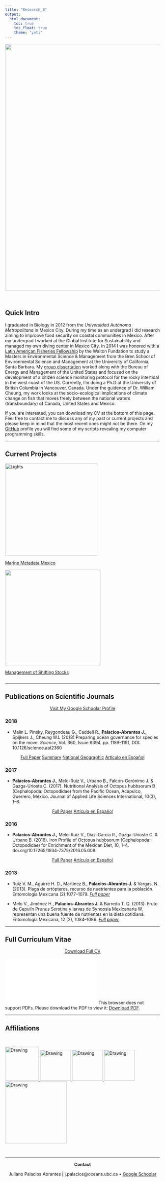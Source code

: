 ```yaml
---
title: "Research_B"
output:
  html_document:
    toc: true
    toc_float: true
    theme: "yeti"
---
```


<img src="Images/Panga.jpg" width="800px">

<br>


## Quick Intro

I graduated in Biology in 2012 from the *Universidad Autónoma Metropolitana* in Mexico City. During my time as an undergrad I did research aiming to improove food security on coastal communities in Mexico. After my undergrad I worked at the Global Institute for Sustainability and managed my own diving center in Mexico City. In 2014 I was honored with a [Latin American Fisheries Fellowship](http://www.laff.bren.ucsb.edu/) by the Walton Fundation to study a Masters in Environmental Science & Management from the Bren School of Environmental Science and Management at the University of California, Santa Barbara. My [group dissertation](http://www.esm.ucsb.edu/research/2016Group_Projects/documents/CopyofFinal_INTERTIDALFINALREPORT_Bren2016.pdf) worked along with the Bureau of Energy and Management of the United States and focused on the development of a citizen science monitoring protocol for the rocky intertidal in the west coast of the US. Currently, I'm doing a Ph.D at the University of British Columbia in Vancouver, Canada. Under the guidence of Dr. William Cheung, my work looks at the socio-ecological implications of climate change on fish that moves freely between the national waters (transboundary) of Canada, United States and Mexico.

If you are interested, you can download my CV at the bottom of this page. Feel free to contact me to discuss any of my past or current projects and please keep in mind that the most recent ones might not be there. On my [GitHub](https://github.com/jepa?utf8=%E2%9C%93&tab=repositories&q=&type=source&language=) profile you will find some of my scripts revealing my computer programming skills.

----

## Current Projects 

<style>
  .col2 {
    columns: 2 300px;         /* number of columns and width in pixels*/
    -webkit-columns: 2 300px; /* chrome, safari */
    -moz-columns: 2 350px;    /* firefox */
  }
</style>

<div class="col2">

<!-- Metadatos  -->
<a href="Projects/Open_Science.html">
<img src="Images/MetaMares.png" alt="Lights" class="img-thumbnail" width="300px">  
<div class="caption">
<p> Marine Metadata Mexico</p>
</div>
</a>

<!-- Transboundary  -->
<a href="Projects/Transboundary.html">
<img src="Images/Research/Transboundary_Image.jpg" class="img-thumbnail" width="310px">
<div class="caption">
<p> Management of Shifting Stocks </p>
</div>
</a>

</div>

<!-- Fisheries Management in LA -->
<!-- <a href="Projects/Fisheries_LA.html"> -->
<!-- <img src="Images/Research/Transboundary_Image.jpg" class="img-thumbnail" width="310px"> -->
<!-- <div class="caption"> -->
<!-- <p> Fisheries Management in Latin America </p> -->
<!-- </div> -->
<!-- </a> -->

<!-- </div> -->

<!-- MPA's  SESYNC (Ojalá) -->
<!-- <a href="Projects/MPAs_SESYNC.html"> -->
<!-- <img src="Images/Research/Transboundary_Image.jpg" class="img-thumbnail" width="310px"> -->
<!-- <div class="caption"> -->
<!-- <p>Marine Protected Areas Under Climate Change </p> -->
<!-- </div> -->
<!-- </a> -->

<!-- </div> -->

----
      

## Publications on Scientific Journals

<center>

[Visit My Google Schoolar Profile](https://scholar.google.ca/citations?user=EZpBcjcAAAAJ&hl=en)

</center>

### 2018

- Malin L. Pinsky, Reygondeau G., Caddell R., **Palacios-Abrantes J.**, Spijkers J., Cheung W.L (2018) Preparing ocean governance for species on the move. *Science*, Vol. 360, Issue 6394, pp. 1189-1191, DOI: 10.1126/science.aat2360

<!-- Paper Links -->
<center>

<a span class="label label-primary" href= "http://science.sciencemag.org/content/360/6394/1189.full?ijkey=WyWEhcBWpXzKU&keytype=ref&siteid=sci" >Full Paper</span></a>
<a span class="label label-primary" href= "http://science.sciencemag.org/content/360/6394/1189.summary?ijkey=WyWEhcBWpXzKU&keytype=ref&siteid=sci" >Summary</span></a>
<a span class="label label-primary" href= "https://news.nationalgeographic.com/2018/06/climate-change-drives-fish-wars-science-environment" >National Geographic</span></a>
<a span class="label label-success" href= "Translations/Border_Crossing_Esp.pdf" >Artículo en Español</span></a>

</center>

### 2017

- **Palacios-Abrantes J.**, Melo-Ruiz V., Urbano B., Falcón-Gerónimo J. & Gazga-Urioste C. (2017). Nutritional Analysis of Octopus hubbsorum B (Cephalopoda: Octopodidae) from the Pacific Ocean, Acapulco, Guerrero, México. Journal of Applied Life Sciences International, 10(3), 1–6. 

<center>
<a span class="label label-primary" href= "http://doi.org/10.9734/JALSI/2017/31031" >Full Paper</span></a>
<a span class="label label-success disabled" href= "Translations/Nutritional_Hub_Esp.pdf" >Artículo en Español</span></a>

</center>
### 2016

- **Palacios-Abrantes J.,** Melo-Ruiz V., Diaz-Garcia R., Gazga-Urioste C. & Urbano B. (2016). Iron Profile of Octopus hubbsorum (Cephalopoda: Octopodidae) for Enrichment of the Mexican Diet, 10, 1–4. doi.org/10.17265/1934-7375/2016.05.008 

<center>

<a span class="label label-primary" href= "http://www.davidpublisher.org/index.php/Home/Article/index?id=28446.html" >Full Paper</span></a>
<a span class="label label-success" href= "Translations/Iron_Profile_Esp.pdf" >Artículo en Español</span></a>

</center>

### 2013

- Ruiz V. M., Aguirre H. D., Martínez B., **Palacios-Abrantes J.** & Vargas, N. (2013). Plaga de ortópteros, recurso de nuetrientes para la población. Entomologia Mexicana (2) 1077–1079. *[Full paper](http://www.entomologia.socmexent.org/revista/entomologia/2013/EA/1077-1079.pdf)*

- Melo V., Jiménez H., **Palacios-Abrantes J.** & Barreda T. Q. (2013). Fruto de Capulín Prunus Serotina y larvas de Synopsia Mexicanaria W, representan una buena fuente de nutrientes en la dieta cotidiana. Entomologia Mexicana, 12 (2), 1084–1086. *[Full paper](http://www.entomologia.socmexent.org/revista/entomologia/2013/EA/1084-1086.pdf)*


----

## Full Curriculum Vitae

<center>
<a button type="button" class="btn btn-primary" href= "CV.PalaciosAbrantes.pdf" >Download Full CV</a></button>

</center>

<object data="CV.PalaciosAbrantes.pdf" type="application/pdf" width="700px" height="700px">
    <embed src="CV.PalaciosAbrantes.pdf">
        This browser does not support PDFs. Please download the PDF to view it: <a href="CV.PalaciosAbrantes.pdf">Download PDF</a>.</p>
    </embed>
</object>

---- 

## Affiliations

<br>

 <a 
href="http://www.xoc.uam.mx/">
<img src="Images/Research/Uam_Logo.png" alt="Drawing" style="width: 110px;"/>
</a>
<a 
href="http://www.bren.ucsb.edu/">
<img src="Images/Research/Bren_logo.png" alt="Drawing" style="width: 100px;"/>
</a>
<a 
href="http://www.laff.bren.ucsb.edu/">
<img src="Images/Research/laff_logo.jpeg" alt="Drawing" style="width: 100px;"/>
</a>
<a 
href="http://www.coru.oceans.ubc.ca/">
<img src="Images/Research/CORU_logo.png" alt="Drawing" style="width: 100px;"/>
</a>
<a 
href="http://www.oceancanada.org/">
<img src="Images/Research/OC_logo.png" alt="Drawing" style="width: 200px;"/>
</a>

<br>
<hr>
<center>

**Contact**

Juliano Palacios Abrantes | j.palacios@oceans.ubc.ca • [Google Schoolar](https://scholar.google.ca/citations?user=EZpBcjcAAAAJ&hl=en)
<div id="google_translate_element"></div><script type="text/javascript">
function googleTranslateElementInit() {
  new google.translate.TranslateElement({pageLanguage: 'en', includedLanguages: 'es,pt'}, 'google_translate_element');
}
</script><script type="text/javascript" src="//translate.google.com/translate_a/element.js?cb=googleTranslateElementInit"></script>

<!-- Global site tag (gtag.js) - Google Analytics -->
<script async src="https://www.googletagmanager.com/gtag/js?id=UA-105699898-4"></script>
<script>
  window.dataLayer = window.dataLayer || [];
  function gtag(){dataLayer.push(arguments);}
  gtag('js', new Date());

  gtag('config', 'UA-105699898-4');
</script>
